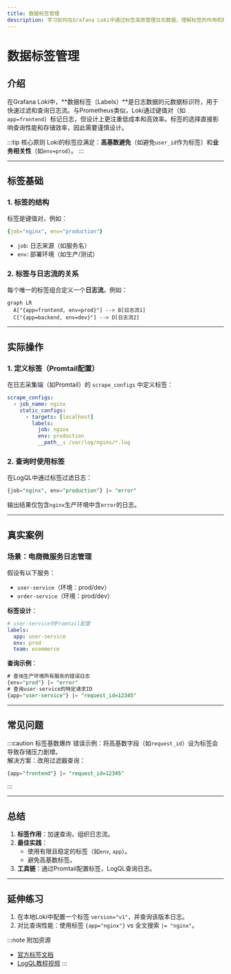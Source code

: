 ```yaml
---
title: 数据标签管理
description: 学习如何在Grafana Loki中通过标签高效管理日志数据，理解标签的作用机制及最佳实践。
---
```


# 数据标签管理

## 介绍

在Grafana Loki中，**数据标签（Labels）**是日志数据的元数据标识符，用于快速过滤和查询日志流。与Prometheus类似，Loki通过键值对（如 `app=frontend`）标记日志，但设计上更注重低成本和高效率。标签的选择直接影响查询性能和存储效率，因此需要谨慎设计。

:::tip 核心原则
Loki的标签应满足：**高基数避免**（如避免`user_id`作为标签）和**业务相关性**（如`env=prod`）。
:::

---

## 标签基础

### 1. 标签的结构
标签是键值对，例如：
```yaml
{job="nginx", env="production"}
```
- `job`: 日志来源（如服务名）
- `env`: 部署环境（如生产/测试）

### 2. 标签与日志流的关系
每个唯一的标签组合定义一个**日志流**。例如：
```mermaid
graph LR
  A["{app=frontend, env=prod}"] --> B[日志流1]
  C["{app=backend, env=dev}"] --> D[日志流2]
```

---

## 实际操作

### 1. 定义标签（Promtail配置）
在日志采集端（如Promtail）的 `scrape_configs` 中定义标签：
```yaml
scrape_configs:
  - job_name: nginx
    static_configs:
      - targets: [localhost]
        labels:
          job: nginx
          env: production
          __path__: /var/log/nginx/*.log
```

### 2. 查询时使用标签
在LogQL中通过标签过滤日志：
```sql
{job="nginx", env="production"} |= "error"
```
输出结果仅包含`nginx`生产环境中含`error`的日志。

---

## 真实案例

### 场景：电商微服务日志管理
假设有以下服务：
- `user-service`（环境：prod/dev）
- `order-service`（环境：prod/dev）

**标签设计**：
```yaml
# user-service的Promtail配置
labels:
  app: user-service
  env: prod
  team: ecommerce
```

**查询示例**：
```sql
# 查询生产环境所有服务的错误日志
{env="prod"} |= "error" 
# 查询user-service的特定请求ID
{app="user-service"} |= "request_id=12345"
```

---

## 常见问题

:::caution 标签基数爆炸
错误示例：将高基数字段（如`request_id`）设为标签会导致存储压力剧增。<br />
解决方案：改用过滤器查询：
```sql
{app="frontend"} |= "request_id=12345"
```
:::

---

## 总结

1. **标签作用**：加速查询，组织日志流。
2. **最佳实践**：
   - 使用有限且稳定的标签（如`env`, `app`）。
   - 避免高基数标签。
3. **工具链**：通过Promtail配置标签，LogQL查询日志。

---

## 延伸练习

1. 在本地Loki中配置一个标签 `version="v1"`，并查询该版本日志。
2. 对比查询性能：使用标签 `{app="nginx"}` vs 全文搜索 `|= "nginx"`。

:::note 附加资源
- [官方标签文档](https://grafana.com/docs/loki/latest/fundamentals/labels/)
- [LogQL教程视频](https://example.com)
:::
